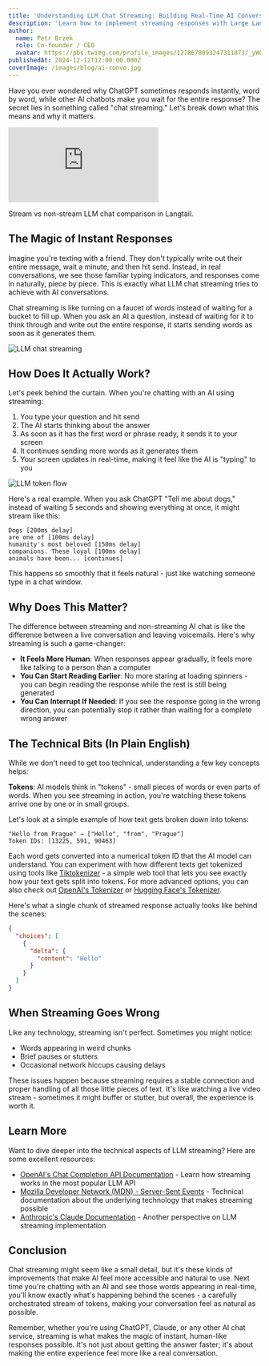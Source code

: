 ```yaml
---
title: 'Understanding LLM Chat Streaming: Building Real-Time AI Conversations'
description: 'Learn how to implement streaming responses with Large Language Models for a more engaging and responsive chat experience.'
author:
  name: Petr Brzek
  role: Co-founder / CEO
  avatar: https://pbs.twimg.com/profile_images/1278678093247311873/_yWG9Kbe_400x400.jpg
publishedAt: 2024-12-12T12:00:00.000Z
coverImage: /images/blog/ai-convo.jpg
---
```


Have you ever wondered why ChatGPT sometimes responds instantly, word by word, while other AI chatbots make you wait for the entire response? The secret lies in something called "chat streaming." Let's break down what this means and why it matters.

<iframe
  className="w-full aspect-video rounded-xl"
  src="https://www.youtube.com/embed/hyR4FAGfEIg?si=44hCC6J8WXMT2RXN"
  title="YouTube video player"
  frameborder="0"
  allow="accelerometer; autoplay; clipboard-write; encrypted-media; gyroscope; picture-in-picture; web-share"
  referrerpolicy="strict-origin-when-cross-origin"
  allowfullscreen
></iframe>

Stream vs non-stream LLM chat comparison in Langtail.

## The Magic of Instant Responses

Imagine you're texting with a friend. They don't typically write out their entire message, wait a minute, and then hit send. Instead, in real conversations, we see those familiar typing indicators, and responses come in naturally, piece by piece. This is exactly what LLM chat streaming tries to achieve with AI conversations.

Chat streaming is like turning on a faucet of words instead of waiting for a bucket to fill up. When you ask an AI a question, instead of waiting for it to think through and write out the entire response, it starts sending words as soon as it generates them.

![LLM chat streaming](/images/blog/stream-vs-non-stream.png)

## How Does It Actually Work?

Let's peek behind the curtain. When you're chatting with an AI using streaming:

1. You type your question and hit send
2. The AI starts thinking about the answer
3. As soon as it has the first word or phrase ready, it sends it to your screen
4. It continues sending more words as it generates them
5. Your screen updates in real-time, making it feel like the AI is "typing" to you

![LLM token flow](/images/blog/token-flow.png)

Here's a real example. When you ask ChatGPT "Tell me about dogs," instead of waiting 5 seconds and showing everything at once, it might stream like this:

```text
Dogs [200ms delay]
are one of [100ms delay]
humanity's most beloved [150ms delay]
companions. These loyal [100ms delay]
animals have been... [continues]
```

This happens so smoothly that it feels natural - just like watching someone type in a chat window.

## Why Does This Matter?

The difference between streaming and non-streaming AI chat is like the difference between a live conversation and leaving voicemails. Here's why streaming is such a game-changer:

- **It Feels More Human**: When responses appear gradually, it feels more like talking to a person than a computer
- **You Can Start Reading Earlier**: No more staring at loading spinners - you can begin reading the response while the rest is still being generated
- **You Can Interrupt If Needed**: If you see the response going in the wrong direction, you can potentially stop it rather than waiting for a complete wrong answer

## The Technical Bits (In Plain English)

While we don't need to get too technical, understanding a few key concepts helps:

**Tokens**: AI models think in "tokens" - small pieces of words or even parts of words. When you see streaming in action, you're watching these tokens arrive one by one or in small groups.

Let's look at a simple example of how text gets broken down into tokens:

```text
"Hello from Prague" → ["Hello", "from", "Prague"]
Token IDs: [13225, 591, 90463]
```

Each word gets converted into a numerical token ID that the AI model can understand. You can experiment with how different texts get tokenized using tools like [Tiktokenizer](https://tiktokenizer.vercel.app/) - a simple web tool that lets you see exactly how your text gets split into tokens. For more advanced options, you can also check out [OpenAI's Tokenizer](https://platform.openai.com/tokenizer) or [Hugging Face's Tokenizer](https://huggingface.co/tokenizers).

Here's what a single chunk of streamed response actually looks like behind the scenes:

```json
{
  "choices": [
    {
      "delta": {
        "content": "Hello"
      }
    }
  ]
}
```

## When Streaming Goes Wrong

Like any technology, streaming isn't perfect. Sometimes you might notice:

- Words appearing in weird chunks
- Brief pauses or stutters
- Occasional network hiccups causing delays

These issues happen because streaming requires a stable connection and proper handling of all those little pieces of text. It's like watching a live video stream - sometimes it might buffer or stutter, but overall, the experience is worth it.

## Learn More

Want to dive deeper into the technical aspects of LLM streaming? Here are some excellent resources:

- [OpenAI's Chat Completion API Documentation](https://platform.openai.com/docs/api-reference/chat) - Learn how streaming works in the most popular LLM API
- [Mozilla Developer Network (MDN) - Server-Sent Events](https://developer.mozilla.org/en-US/docs/Web/API/Server-sent_events) - Technical documentation about the underlying technology that makes streaming possible
- [Anthropic's Claude Documentation](https://docs.anthropic.com/claude/reference/streaming) - Another perspective on LLM streaming implementation

## Conclusion

Chat streaming might seem like a small detail, but it's these kinds of improvements that make AI feel more accessible and natural to use. Next time you're chatting with an AI and see those words appearing in real-time, you'll know exactly what's happening behind the scenes - a carefully orchestrated stream of tokens, making your conversation feel as natural as possible.

Remember, whether you're using ChatGPT, Claude, or any other AI chat service, streaming is what makes the magic of instant, human-like responses possible. It's not just about getting the answer faster; it's about making the entire experience feel more like a real conversation.
